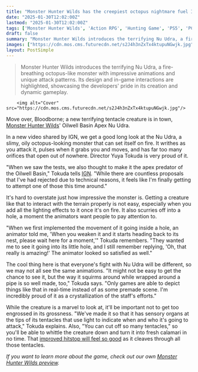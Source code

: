```yaml
---
title: "Monster Hunter Wilds has the creepiest octopus nightmare fuel I've seen since Bloodborne, and its director is 'incredibly proud'"
date: "2025-01-30T12:02:00Z"
lastmod: "2025-01-30T12:02:00Z"
tags: ['Monster Hunter Wilds', 'Action RPG', 'Hunting Game', 'PS5', 'PC']
draft: false
summary: "Monster Hunter Wilds introduces the terrifying Nu Udra, a fire-breathing octopus-like monster with impressive animations and unique attack patterns.  Its design and in-game interactions are highlighted, showcasing the developers' pride in its creation and dynamic gameplay."
images: ["https://cdn.mos.cms.futurecdn.net/s2J4h3nZxTx4ktupuNGwjk.jpg"]
layout: PostSimple
---
```

> Monster Hunter Wilds introduces the terrifying Nu Udra, a fire-breathing octopus-like monster with impressive animations and unique attack patterns.  Its design and in-game interactions are highlighted, showcasing the developers' pride in its creation and dynamic gameplay.


        <img alt="Cover" src="https://cdn.mos.cms.futurecdn.net/s2J4h3nZxTx4ktupuNGwjk.jpg"/>
        
Move over, Bloodborne; a new terrifying tentacle creature is in town, [<u>Monster Hunter Wilds</u>](https://www.gamesradar.com/games/monster-hunter/monster-hunter-wilds-guide/)' Oilwell Basin Apex Nu Udra.

In a new video shared by IGN, we get a good long look at the Nu Udra, a slimy, oily octopus-looking monster that can set itself on fire. It writhes as you attack it, pulses when it grabs you and moves, and has far too many orifices that open out of nowhere. Director Yuya Tokuda is very proud of it.

"When we saw the tests, we also thought to make it the apex predator of the Oilwell Basin," Tokuda tells [<u>IGN</u>](https://www.ign.com/articles/monster-hunter-wilds-interview-meet-nu-udra-apex-of-the-oilwell-basin-ign-first). "While there are countless proposals that I've had rejected due to technical reasons, it feels like I'm finally getting to attempt one of those this time around."

It's hard to overstate just how impressive the monster is. Getting a creature like that to interact with the terrain properly is not easy, especially when you add all the lighting effects to it once it's on fire. It also scurries off into a hole, a moment the animators want people to pay attention to.

"When we first implemented the movement of it going inside a hole, an animator told me, 'When you weaken it and it starts heading back to its nest, please wait here for a moment,'" Tokuda remembers. "They wanted me to see it going into its little hole, and I still remember replying, 'Oh, that really is amazing!' The animator looked so satisfied as well."

The cool thing here is that everyone's fight with Nu Udra will be different, so we may not all see the same animations. "It might not be easy to get the chance to see it, but the way it squirms around while wrapped around a pipe is so well made, too," Tokuda says. "Only games are able to depict things like that in real-time instead of as some premade scene. I'm incredibly proud of it as a crystallization of the staff's efforts."

While the creature is a marvel to look at, it'll be important not to get too engrossed in its grossness. "We've made it so that it has sensory organs at the tips of its tentacles that use light to indicate when and who it's going to attack," Tokuda explains. Also, "You can cut off so many tentacles," so you'll be able to whittle the creature down and turn it into fresh calamari in no time. That [improved hitstop will feel so good](https://www.gamesradar.com/games/monster-hunter/putting-beta-feedback-into-action-monster-hunter-wilds-devs-show-off-improved-hitstop-and-reworked-weapons-that-feel-how-you-remember-them/) as it cleaves through all those tentacles.

*If you want to learn more about the game, check out our own *[<em>Monster Hunter Wilds preview</em>](https://www.gamesradar.com/games/action-rpg/monster-hunter-wilds-the-big-preview-hub/)*.*
        